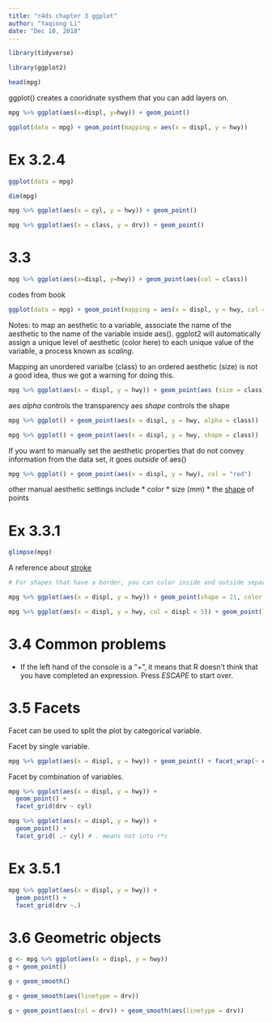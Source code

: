 ```yaml
---
title: "r4ds chapter 3 ggplot"
author: "Yaqiong Li"
date: "Dec 10, 2018"
---
```


```r
library(tidyverse)
```

```r
library(ggplot2)

head(mpg)
```

ggplot() creates a cooridnate systhem that you can add layers on.
```r
mpg %>% ggplot(aes(x=displ, y=hwy)) + geom_point()
```

```r
ggplot(data = mpg) + geom_point(mapping = aes(x = displ, y = hwy))
```

# Ex 3.2.4
```r
ggplot(data = mpg)
```

```r
dim(mpg)
```

```r
mpg %>% ggplot(aes(x = cyl, y = hwy)) + geom_point()
```

```r
mpg %>% ggplot(aes(x = class, y = drv)) + geom_point()
```

# 3.3
```r
mpg %>% ggplot(aes(x=displ, y=hwy)) + geom_point(aes(col = class))
```

codes from book
```r
ggplot(data = mpg) + geom_point(mapping = aes(x = displ, y = hwy, col = class))
```

Notes: to map an aesthetic to a variable, associate the name of the aesthetic to the name of the variable inside aes(). ggplot2 will automatically assign a unique level of aesthetic (color here) to each unique value of the variable, a process known as *scaling*.

Mapping an unordered varialbe (class) to an ordered aesthetic (size) is not a good idea, thus we got a warning for doing this.
```r
mpg %>% ggplot(aes(x = displ, y = hwy)) + geom_point(aes (size = class))
```

aes _alpha_ controls the transparency
aes _shape_ controls the shape
```r
mpg %>% ggplot() + geom_point(aes(x = displ, y = hwy, alpha = class))
```

```r
mpg %>% ggplot() + geom_point(aes(x = displ, y = hwy, shape = class))
```

If you want to manually set the aesthetic properties that do not convey information from the data set, it goes _outside_ of aes()
```r
mpg %>% ggplot() + geom_point(aes(x = displ, y = hwy), col = "red")
```

other manual aesthetic settings include
* color
* size (mm)
* the [shape](https://r4ds.had.co.nz/data-visualisation.html#fig:shapes) of points

# Ex 3.3.1
```r
glimpse(mpg)
```

A reference about [stroke](https://ggplot2.tidyverse.org/reference/geom_point.html)
```r
# For shapes that have a border, you can color inside and outside separately. Use the stroke aesthetic to modify the width of the border

mpg %>% ggplot(aes(x = displ, y = hwy)) + geom_point(shape = 21, color = "red", fill = "blue", size = 5, stroke = 2)
```

```r
mpg %>% ggplot(aes(x = displ, y = hwy, col = displ < 5)) + geom_point()
```

# 3.4 Common problems
* If the left hand of the console is a "+", it means that R doesn't think that you have completed an expression. Press *ESCAPE* to start over.

# 3.5 Facets
Facet can be used to split the plot by categorical variable.

Facet by single variable.
```r
mpg %>% ggplot(aes(x = displ, y = hwy)) + geom_point() + facet_wrap(~ class, nrow = 2)
```

Facet by combination of variables.
```r
mpg %>% ggplot(aes(x = displ, y = hwy)) +
  geom_point() +
  facet_grid(drv ~ cyl)
```

```r
mpg %>% ggplot(aes(x = displ, y = hwy)) +
  geom_point() +
  facet_grid( .~ cyl) # . means not into r*c
```

# Ex 3.5.1
```r
mpg %>% ggplot(aes(x = displ, y = hwy)) +
  geom_point() +
  facet_grid(drv ~.)
```

# 3.6 Geometric objects
```r
g <- mpg %>% ggplot(aes(x = displ, y = hwy))
g + geom_point()
```

```r
g + geom_smooth()
```

```r
g + geom_smooth(aes(linetype = drv))
```
```r
g + geom_point(aes(col = drv)) + geom_smooth(aes(linetype = drv))
```

